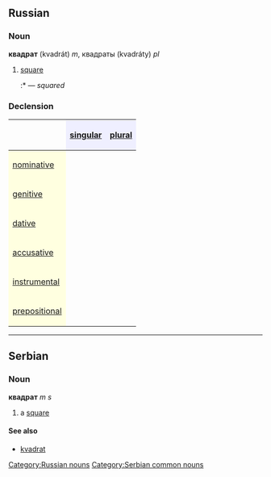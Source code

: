 ==Russian==
[[Category:Russian nouns]]
===Noun===
'''квадрат''' (kvadrát) ''m'', квадраты (kvadráty) ''pl''

#[[square]]
#:*{{RUchar|[[в]] квадра́те}} — ''squared''

===Declension===
{| border="1" cellpadding="4" cellspacing="0"
!
! style="background-color: #EFEFFF" align="center"|[[singular]]
! style="background-color: #EFEFFF" align="center"|[[plural]]
|-
! style="background-color: #FFFFE0" align="left"|[[nominative case|nominative]]
| align="center"|{{RUchar|квадра́т}}
| align="center"|{{RUchar|квадра́ты}}
|-
! style="background-color: #FFFFE0" align="left"|[[genitive case|genitive]]
| align="center"|{{RUchar|квадра́та}}
| align="center"|{{RUchar|квадра́тов}}
|-
! style="background-color: #FFFFE0" align="left"|[[dative case|dative]]
| align="center"|{{RUchar|квадра́ту}}
| align="center"|{{RUchar|квадра́там}}
|-
! style="background-color: #FFFFE0" align="left"|[[accusative case|accusative]]
| align="center"|{{RUchar|квадра́т}}
| align="center"|{{RUchar|квадра́та}}
|-
! style="background-color: #FFFFE0" align="left"|[[instrumental case|instrumental]]
| align="center"|{{RUchar|квадра́том}}
| align="center"|{{RUchar|квадра́тами}}
|-
! style="background-color: #FFFFE0" align="left"|[[prepositional case|prepositional]]
| align="center"|{{RUchar|о квадра́те}}
| align="center"|{{RUchar|о квадра́тах}}
|}


----
==Serbian==
===Noun===
'''квадрат''' ''m s''
#a [[square]]
====See also====
*[[kvadrat]]
[[Category:Serbian common nouns]]